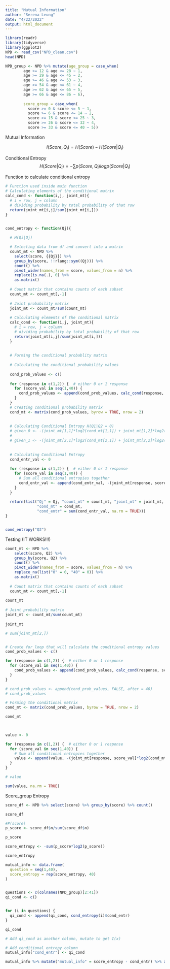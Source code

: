 ```yaml
---
title: "Mutual Information"
author: "Serena Leung"
date: "4/22/2022"
output: html_document
---
```

```r
library(readr)
library(tidyverse)
library(ggplot2)
NPD <- read_csv("NPD_clean.csv")
head(NPD)  
```


```r
NPD_group <- NPD %>% mutate(age_group = case_when(
        age >= 12 & age <= 28 ~ 1,
        age >= 29 & age <= 45 ~ 2,
        age >= 46 & age <= 53 ~ 3,
        age >= 54 & age <= 61 ~ 4,
        age >= 62 & age <= 65 ~ 5,
        age >= 66 & age <= 86 ~ 6), 
        
        score_group = case_when(
          score >= 0 & score <= 5 ~ 1,
          score >= 6 & score <= 14 ~ 2,
          score >= 15 & score <= 25 ~ 3,
          score >= 26 & score <= 32 ~ 4,
          score >= 33 & score <= 40 ~ 5))
```

Mutual Information 

$$I(Score, Q_i) = H(Score) - H(Score|Q_i) $$

Conditional Entropy
$$H(Score|Q_i) = -\sum p(Score, Q_i)logp(Score|Q_i) $$

Function to calculate conditional entropy
```r
# Function used inside main function 
# Calculating elements of the conditional matrix 
calc_cond <- function(i,j, joint_mt){
  # i = row, j = column 
  # dividing probability by total probability of that row
  return(joint_mt[i,j]/sum(joint_mt[i,]))
}


cond_entropy <- function(Qj){
  
  # H(Qi|Qj)

  # Selecting data from df and convert into a matrix
  count_mt <- NPD %>% 
    select(score, {{Qj}}) %>% 
    group_by(score, !!rlang::sym((Qj))) %>% 
    count() %>% 
    pivot_wider(names_from = score, values_from = n) %>% 
    replace(is.na(.), 0) %>%
    as.matrix()
  
  # Count matrix that contains counts of each subset
  count_mt <- count_mt[,-1]
 
  # Joint probability matrix
  joint_mt <- count_mt/sum(count_mt) 
  
  # Calculating elements of the conditional matrix 
  calc_cond <- function(i,j, joint_mt){
    # i = row, j = column 
    # dividing probability by total probability of that row
    return(joint_mt[i,j]/sum(joint_mt[i,]))
  }
  
  
  # Forming the conditional probablity matrix
  
  # Calculating the conditional probability values
  
  cond_prob_values <- c()
  
  for (response in c(1,2)) {  # either 0 or 1 response
    for (score_val in seq(1,40)) {
      cond_prob_values <- append(cond_prob_values, calc_cond(response, score_val, joint_mt))
    }
  }
  # Creating conditional probability matrix
  cond_mt <- matrix(cond_prob_values, byrow = TRUE, nrow = 2)
  
  
  # Calculating Conditional Entropy H(Q1|Q2 = 0)
  # given_0 <- -(joint_mt[1,1]*log2(cond_mt[1,1]) + joint_mt[1,2]*log2(cond_mt[1,2]))
  # 
  # given_1 <- -(joint_mt[2,1]*log2(cond_mt[2,1]) + joint_mt[2,2]*log2(cond_mt[2,2]))
  
  
  # Calculating Conditional Entropy 
  cond_entr_val <- 0
  
  for (response in c(1,2)) {  # either 0 or 1 response
    for (score_val in seq(1,40)) {
      # Sum all conditional entropies together
      cond_entr_val <- append(cond_entr_val, -(joint_mt[response, score_val]*log2(cond_mt[response, score_val])))
    }
  }
  
  return(list("Qj" = Qj, "count_mt" = count_mt, "joint_mt" = joint_mt, 
              "cond_mt" = cond_mt,
              "cond_entr" = sum(cond_entr_val, na.rm = TRUE)))
}


cond_entropy("Q2")

```



Testing (IT WORKS!!!)
```r

count_mt <- NPD %>% 
    select(score, Q2) %>% 
    group_by(score, Q2) %>% 
    count() %>% 
    pivot_wider(names_from = score, values_from = n) %>% 
    replace_na(list("0" = 0, "40" = 0)) %>%
    as.matrix()
  
  # Count matrix that contains counts of each subset
  count_mt <- count_mt[,-1]
  
count_mt
  
# Joint probability matrix
joint_mt <- count_mt/sum(count_mt) 
  
joint_mt  

# sum(joint_mt[2,]) 


# Create for loop that will calculate the conditional entropy values
cond_prob_values <- c()

for (response in c(1,2)) {  # either 0 or 1 response
  for (score_val in seq(1,40)) {
    cond_prob_values <- append(cond_prob_values, calc_cond(response, score_val, joint_mt))
  }
}

# cond_prob_values <- append(cond_prob_values, FALSE, after = 40)
# cond_prob_values  

# Forming the conditional matrix
cond_mt <- matrix(cond_prob_values, byrow = TRUE, nrow = 2)

cond_mt
  


value <- 0

for (response in c(1,2)) {  # either 0 or 1 response
  for (score_val in seq(1,40)) {
    # Sum all conditional entropies together
    value <- append(value, -(joint_mt[response, score_val]*log2(cond_mt[response, score_val])))
  }
}

# value

sum(value, na.rm = TRUE)

```




Score_group Entropy
```r
score_df <- NPD %>% select(score) %>% group_by(score) %>% count()

score_df 

#P(score)
p_score <- score_df$n/sum(score_df$n)

p_score

score_entropy <- -sum(p_score*log2(p_score))

score_entropy

```


```r
mutual_info <- data.frame(
  question = seq(1,40),
  score_entropy = rep(score_entropy, 40)
)


questions <- c(colnames(NPD_group)[2:41])
qi_cond <- c()


for (i in questions) {
  qi_cond <- append(qi_cond, cond_entropy(i)$cond_entr)
}

qi_cond

# Add qi_cond as another column, mutate to get I(x)
```


```r
# Add conditional entropy column
mutual_info["cond_entr"] <- qi_cond

mutual_info %>% mutate("mutual_info" = score_entropy - cond_entr) %>% arrange(desc(mutual_info))
```





